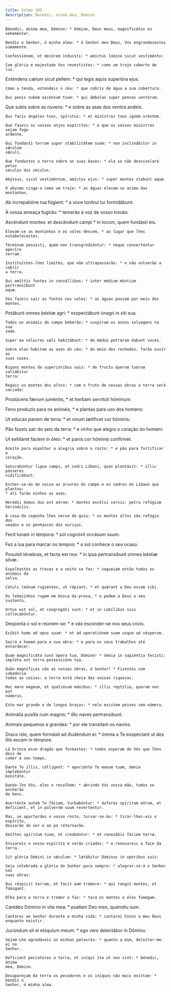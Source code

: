 ```yaml
---
title: Salmo 103
description: Benedic, anima mea, Domino
---
```


<div class="side-by-side not-content">

    Bénedic, ánima mea, Dómino: * Dómine, Deus meus, magnificátus es veheménter.

    Bendiz o Senhor, ó minha alma: * ó Senhor meu Deus, Vos engrandecestes
    sumamente.

    Confessiónem, et decórem induísti: * amíctus lúmine sicut vestiménto:

    Com glória e majestade Vos revestistes: * como um traje coberto de luz.

Exténdens cælum sicut pellem: \* qui tegis aquis superióra ejus.

    Como a tenda, estendeis o céu: * que cobris de água a sua cobertura.

    Qui ponis nubem ascénsum tuum: * qui ámbulas super pennas ventórum.

Que subis sobre as nuvens: \* e sobre as asas dos ventos andeis.

    Qui facis ángelos tuos, spíritus: * et minístros tuos ignem uréntem.

    Que fazeis os vossos anjos espíritos: * e que os vossos ministros sejam fogo
    ardente.

    Qui fundásti terram super stabilitátem suam: * non inclinábitur in sǽculum
    sǽculi.

    Que fundastes a terra sobre as suas bases: * ela se não desnivelará pelos
    séculos dos séculos.

    Abýssus, sicut vestiméntum, amíctus ejus: * super montes stabunt aquæ.

    O abysmo cinge-a como um traje: * as águas elevam-se acima das montanhas.

Ab increpatióne tua fúgient: \* a voce tonítrui tui formidábunt.</span>

À vossa ameaça fugirão: \* temerão à voz de vosso trovão.

  <span>
    Ascéndunt montes: et descéndunt campi * in locum, quem fundásti eis.
 
    Elevam-se as montanhas e os vales descem, * ao lugar que lhes
    estabelecestes.
 
    Términum posuísti, quem non transgrediéntur: * neque converténtur operíre
    terram.
 
    Instituístes-lhes limites, que não ultrapassarão: * e não volverão a cobrir
    a terra.
 
    Qui emíttis fontes in convállibus: * inter médium móntium pertransíbunt
    aquæ.
 
    Vós fazeis sair as fontes nos vales: * as águas passam por meio dos montes.

Potábunt omnes béstiæ agri: \* exspectábunt ónagri in siti sua.

    Todos os animais do campo beberão: * suspiram os asnos selvagens na sua
    sede.

    Super ea vólucres cæli habitábunt: * de médio petrárum dabunt voces.

    Sobre elas habitam as aves do céu: * do meio dos rochedos, farão ouvir as
    suas vozes.

    Rigans montes de superióribus suis: * de fructu óperum tuórum satiábitur
    terra:

    Regais os montes dos altos: * com o fruto de vossas obras a terra será
    saciada:

Prodúcens fænum juméntis, \* et herbam servitúti hóminum:</span>

Feno produzis para os animais, \* e plantas para uso dos homens:

Ut edúcas panem de terra: \* et vinum lætíficet cor hóminis:

  <span>
    Pão fazeis sair do seio da terra: * e vinho que alegra o coração do homem:

Ut exhílaret fáciem in óleo: \* et panis cor hóminis confírmet.

    Azeite para espalhar a alegria sobre o rosto: * e pão para fortificar o
    coração.

    Saturabúntur ligna campi, et cedri Líbani, quas plantávit: * illic pásseres
    nidificábunt.

    Encher-se-ão de seiva as árvores do campo e os cedros do Líbano que plantou:
    * ali farão ninhos as aves.

    Heródii domus dux est eórum: * montes excélsi cervis: petra refúgium
    herináciis.

    A casa da cegonha lhes serve de guia: * os montes altos são refúgio dos
    veados e os penhascos dos ouriços.

Fecit lunam in témpora: \* sol cognóvit occásum suum.</span>

Fez a lua para marcar os tempos: \* o sol conhece o seu ocaso.

  <span>
    Posuísti ténebras, et facta est nox: * in ipsa pertransíbunt omnes béstiæ
    silvæ.
 
    Espalhastes as trevas e a noite se fez: * vagueiam então todos os animais da
    selva.
 
    Cátuli leónum rugiéntes, ut rápiant, * et quǽrant a Deo escam sibi.
 
    Os leõezinhos rugem em busca da presa, * e pedem a Deus o seu sustento.
 
    Ortus est sol, et congregáti sunt: * et in cubílibus suis collocabúntur.

Desponta o sol e reúnem-se: \* e vão esconder-se nos seus covis.

    Exíbit homo ad opus suum: * et ad operatiónem suam usque ad vésperum.

    Sairá o homem para a sua obra: * e para os seus trabalhos até entardecer.

    Quam magnificáta sunt ópera tua, Dómine! * ómnia in sapiéntia fecísti:
    impléta est terra possessióne tua.

    Quão magníficas são as vossas obras, ó Senhor! * Fizestes com sabedoria
    todas as coisas: a terra está cheia das vossas riquezas.

    Hoc mare magnum, et spatiósum mánibus: * illic reptília, quorum non est
    númerus.

    Este mar grande e de longos braços: * nele existem peixes sem número.

Animália pusílla cum magnis: \* illic naves pertransíbunt.</span>

Animais pequenos e grandes: \* por ele transitam os navios.

  <span>
    Draco iste, quem formásti ad illudéndum ei: * ómnia a Te exspéctant ut des
    illis escam in témpore.
 
    Lá brinca esse dragão que formastes: * todos esperam de Vós que lhes deis de
    comer a seu tempo.
 
    Dante Te illis, cólligent: * aperiénte Te manum tuam, ómnia implebúntur
    bonitáte.
 
    Dando-lho Vós, eles o recolhem: * abrindo Vós vossa mão, todos se encherão
    de bens.
 
    Averténte autem Te fáciem, turbabúntur: * áuferes spíritum eórum, et
    defícient, et in púlverem suum reverténtur.
 
    Mas, se apartardes o vosso rosto, turvar-se-ão: * tirar-lhes-eis o espírito,
    deixarão de ser e ao pó retornarão.
 
    Emíttes spíritum tuum, et creabúntur: * et renovábis fáciem terræ.
 
    Enviareis o vosso espírito e serão criados: * e renovareis a face da terra.
 
    Sit glória Dómini in sǽculum: * lætábitur Dóminus in opéribus suis:
 
    Seja celebrada a glória do Senhor para sempre: * alegrar-se-á o Senhor nas
    suas obras:
 
    Qui réspicit terram, et facit eam trémere: * qui tangit montes, et fúmigant.
 
    Olha para a terra e tremer a faz: * toca os montes e eles fumegam.

Cantábo Dómino in vita mea: \* psallam Deo meo, quámdiu sum.

    Cantarei ao Senhor durante a minha vida: * cantarei hinos a meu Deus
    enquanto existir.

Jucúndum sit ei elóquium meum: \* ego vero delectábor in Dómino.

    Sejam-Lhe agradáveis as minhas palavras: * quanto a mim, deleitar-me-ei no
    Senhor.

    Defíciant peccatóres a terra, et iníqui ita ut non sint: * bénedic, ánima
    mea, Dómino.

    Desapareçam da terra os pecadores e os iníquos não mais existam: * bendiz o
    Senhor, ó minha alma.

</div>
